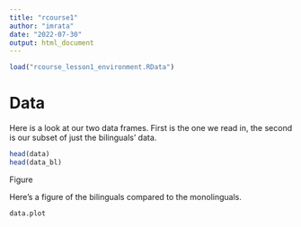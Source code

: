 ```yaml
---
title: "rcourse1"
author: "imrata"
date: "2022-07-30"
output: html_document
---
```

```r
load("rcourse_lesson1_environment.RData")
``` 
# Data

Here is a look at our two data frames. First is the one we read in, the second is our subset of just the bilinguals' data.

```r
head(data)
head(data_bl)
``` 



Figure



Here's a figure of the bilinguals compared to the monolinguals. 

```r
data.plot 
```